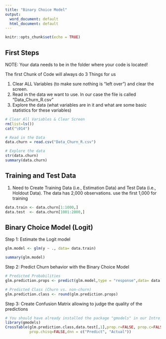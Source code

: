 ---
title: "Binary Choice Model"
output:
  word_document: default
  html_document: default
---

```{r setup, include=FALSE}
knitr::opts_chunk$set(echo = TRUE)
```

## First Steps 

NOTE: Your data needs to be in the folder where your code is located!

The first Chunk of Code will always do 3 Things for us

1) Clear ALL Variables (to make sure nothing is "left over") and clear the      screen. 
2) Read in the data we want to use. In our case the file is called              "Data_Churn_R.csv"
3) Explore the data (what variables are in it and what are some basic           statistics for these variables)

```{r}

# Clear All Variables & Clear Screen
rm(list=ls())
cat("\014")

# Read in the Data
data.churn = read.csv("Data_Churn_R.csv")

# Explore the data
str(data.churn)
summary(data.churn)
```

## Training and Test Data 

1) Need to Create Training Data (i.e., Estimation Data) and Test Data (i.e., Holdout Data). The data has 2,000 observations. use the first 1,000 for training

```{r}

data.train <- data.churn[1:1000,]
data.test  <- data.churn[1001:2000,]
```

## Binary Choice Model (Logit)

Step 1: Estimate the Logit model 

```{r}
glm.model <- glm(y ~ ., data= data.train)

summary(glm.model)

```

Step 2: Predict Churn behavior with the Binary Choice Model

```{r}
# Predicted Probabilities
glm.prediction.props <- predict(glm.model,type = "response",data= data.test)

# Predicted Class (Churn vs. non-churn)
glm.prediction.class <- round(glm.prediction.props)

```

Step 3: Create Confusion Matrix allowing to judge the quality of the predictions

```{r}
# You should have already installed the package "gmodels" in our Intro_R code
library(gmodels)
CrossTable(glm.prediction.class,data.test[,1],prop.r=FALSE, prop.c=FALSE,prop.t=FALSE,
           prop.chisq=FALSE,dnn = c("Predict", "Actual"))
```




